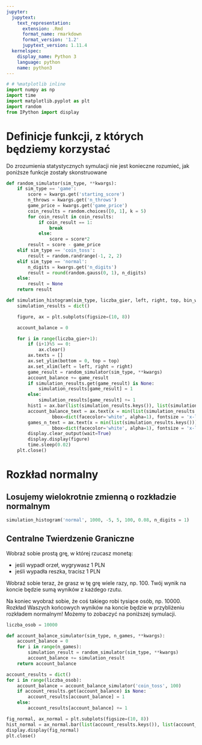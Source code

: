 ```yaml
---
jupyter:
  jupytext:
    text_representation:
      extension: .Rmd
      format_name: rmarkdown
      format_version: '1.2'
      jupytext_version: 1.11.4
  kernelspec:
    display_name: Python 3
    language: python
    name: python3
---
```


```python
# # %matplotlib inline
import numpy as np
import time
import matplotlib.pyplot as plt
import random
from IPython import display
```

# Definicje funkcji, z których będziemy korzystać

Do zrozumienia statystycznych symulacji nie jest konieczne rozumieć, jak poniższe funkcje zostały skonstruowane

```python
def random_simulator(sim_type, **kwargs):
    if sim_type == 'game':
        score = kwargs.get('starting_score')
        n_throws = kwargs.get('n_throws')
        game_price = kwargs.get('game_price')
        coin_results = random.choices([0, 1], k = 5)
        for coin_result in coin_results:
            if coin_result == 1:
                break
            else:
                score = score*2
        result = score - game_price
    elif sim_type == 'coin_toss':
        result = random.randrange(-1, 2, 2)
    elif sim_type == 'normal':
        n_digits = kwargs.get('n_digits')
        result = round(random.gauss(0, 1), n_digits)
    else:
        result = None
    return result
```

```python
def simulation_histogram(sim_type, liczba_gier, left, right, top, bin_width, **kwargs):
    simulation_results = dict()

    figure, ax = plt.subplots(figsize=(10, 8))

    account_balance = 0

    for i in range(liczba_gier+1):
        if (i+1)%5 == 0:
            ax.clear()
        ax.texts = []
        ax.set_ylim(bottom = 0, top = top)
        ax.set_xlim(left = left, right = right)
        game_result = random_simulator(sim_type, **kwargs)
        account_balance += game_result
        if simulation_results.get(game_result) is None:
            simulation_results[game_result] = 1
        else:
            simulation_results[game_result] += 1
        hist1 = ax.bar(list(simulation_results.keys()), list(simulation_results.values()), width=bin_width, edgecolor="white", linewidth=0.7, color = 'blue')
        account_balance_text = ax.text(x = min(list(simulation_results.keys())), y = top*0.95, s = 'Account balance: ' + str(account_balance), 
                 bbox=dict(facecolor='white', alpha=1), fontsize = 'x-large')
        games_n_text = ax.text(x = min(list(simulation_results.keys())), y = top*0.85, s = '# Games: ' + str(i), 
                 bbox=dict(facecolor='white', alpha=1), fontsize = 'x-large')
        display.clear_output(wait=True)
        display.display(figure)
        time.sleep(0.02)
    plt.close()
```

# Rozkład normalny

## Losujemy wielokrotnie zmienną o rozkładzie normalnym

```python
simulation_histogram('normal', 1000, -5, 5, 100, 0.08, n_digits = 1)
```

## Centralne Twierdzenie Graniczne

Wobraź sobie prostą grę, w której rzucasz monetą:

 - jeśli wypadł orzeł, wygrywasz 1 PLN
 - jeśli wypadła reszka, tracisz 1 PLN
 
Wobraź sobie teraz, że grasz w tę grę wiele razy, np. 100. Twój wynik na koncie będzie sumą wyników z każdego rzutu.

Na koniec wyobraź sobie, że coś takiego robi tysiące osób, np. 10000. Rozkład Waszych końcowych wyników na koncie będzie w przybliżeniu rozkładem normalnym! Możemy to zobaczyć na poniższej symulacji. 

```python
liczba_osob = 10000
```

```python
def account_balance_simulator(sim_type, n_games, **kwargs):
    account_balance = 0
    for i in range(n_games):
        simulation_result = random_simulator(sim_type, **kwargs)
        account_balance += simulation_result
    return account_balance
```

```python
account_results = dict()
for i in range(liczba_osob):
    account_balance = account_balance_simulator('coin_toss', 100)
    if account_results.get(account_balance) is None:
        account_results[account_balance] = 1
    else:
        account_results[account_balance] += 1
```

```python
fig_normal, ax_normal = plt.subplots(figsize=(10, 8))
hist_normal = ax_normal.bar(list(account_results.keys()), list(account_results.values()), width=1, edgecolor="blue", linewidth=0.7, color = 'blue')
display.display(fig_normal)
plt.close()
```

```python

```
